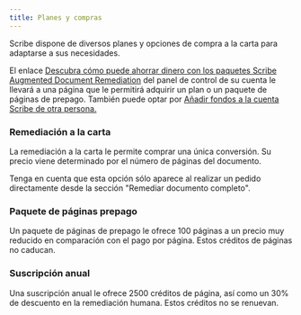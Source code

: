 ```yaml
---
title: Planes y compras
---
```



Scribe dispone de diversos planes y opciones de compra a la carta para adaptarse a sus necesidades.

El enlace [Descubra cómo puede ahorrar dinero con los paquetes Scribe Augmented Document Remediation](https://scribeit.io/signup/documents_upsell) del panel de control de su cuenta le llevará a una página que le permitirá adquirir un plan o un paquete de páginas de prepago. También puede optar por [Añadir fondos a la cuenta Scribe de otra persona.](https://scribeit.io/signup/account_credit?state=%7B%22return_to%22%3A%22%2F%22%7D)

### Remediación a la carta

La remediación a la carta le permite comprar una única conversión. Su precio viene determinado por el número de páginas del documento.

Tenga en cuenta que esta opción sólo aparece al realizar un pedido directamente desde la sección "Remediar documento completo".

### Paquete de páginas prepago

Un paquete de páginas de prepago le ofrece 100 páginas a un precio muy reducido en comparación con el pago por página. Estos créditos de páginas no caducan.

### Suscripción anual

Una suscripción anual le ofrece 2500 créditos de página, así como un 30% de descuento en la remediación humana. Estos créditos no se renuevan.

